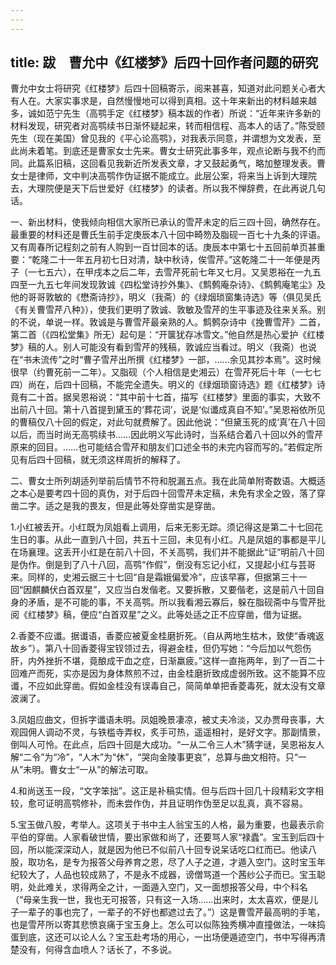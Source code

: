 ```yaml
---
---
---
```

title: 跋　曹允中《红楼梦》后四十回作者问题的研究
---




曹允中女士将研究《红楼梦》后四十回稿寄示，阅来甚喜，知道对此问题关心者大有人在。大家实事求是，自然慢慢地可以得到真相。这十年来新出的材料越来越多，诚如范宁先生（高鹗手定《红楼梦》稿本跋的作者）所说：“近年来许多新的材料发现，研究者对高鹗续书日渐怀疑起来，转而相信程、高本人的话了。”陈受颐先生（现在美国）曾见我的《平心论高鹗》，对我表示同意，并谓想为文发表，至此尚未着笔。到底还是曹家女士先来。曹女士研究此事多年，观点论断与我不约而同。此篇系旧稿，这回看见我新近所发表文章，才又鼓起勇气，略加整理发表。曹女士是律师，文中判决高鹗作伪证据不能成立。此层公案，将来当上诉到大理院去，大理院便是天下后世爱好《红楼梦》的读者。所以我不惮辞费，在此再说几句话。

一、新出材料，使我倾向相信大家所已承认的雪芹未定的后三四十回，确然存在。最重要的材料还是曹氏生前手定庚辰本八十回中畸笏及脂砚一百七十九条的评语。又有周春所记程刻之前有人购到一百廿回本的话。庚辰本中第七十五回前单页甚重要：“乾隆二十一年五月初七日对清，缺中秋诗，俟雪芹。”这乾隆二十一年便是丙子（一七五六），在甲戌本之后二年，去雪芹死前七年又七月。又吴恩裕在一九五四至一九五七年间发现敦诚《四松堂诗抄外集》、《鹪鹩庵杂诗》、《鹪鹩庵笔尘》及他的哥哥敦敏的《懋斋诗抄》，明义（我斋）的《绿烟琐窗集诗选》等（俱见吴氏《有关曹雪芹八种》），使我们更明了敦诚、敦敏及雪芹的生平事迹及往来关系。别的不说，单说一样。敦诚是与曹雪芹最亲熟的人。鹪鹩杂诗中《挽曹雪芹》二首，第二首（《四松堂集》所无）起句是：“开箧犹存冰雪文。”他自然是热心爱护《红楼梦》稿的人。别人可能没有看到雪芹的残稿，敦诚应当看过。明义（我斋）也说在“书未流传”之时“曹子雪芹出所撰《红楼梦》一部，……余见其抄本焉”。这时候很早（约曹死前一二年）。又脂砚（个人相信是史湘云）在雪芹死后十年（一七七四）尚在，后四十回稿，不能完全遗失。明义的《绿烟琐窗诗选》题《红楼梦》诗竟有二十首。据吴恩裕说：“其中前十七首，描写《红楼梦》里面的事实，大致不出前八十回。第十八首提到黛玉的‘葬花词’，说是‘似谶成真自不知’。”吴恩裕依所见的曹稿仅八十回的假定，对此句就费解了。因此他说：“但黛玉死的成‘真’在八十回以后，而当时尚无高鹗续书……因此明义写此诗时，当系结合着八十回以外的雪芹原来的回目。……也可能结合雪芹和朋友们口述全书的未完内容而写的。”若假定所见有后四十回稿，就无须这样周折的解释了。

二、曹女士所列胡适列举前后情节不符和脱漏五点。我在此简单附寄数语。大概适之本心是要考四十回的真伪，对于后四十回雪芹未定稿，未免有求全之毁，落了穿凿二字。适之是我的畏友，但是此等处穿凿实是穿凿。

1.小红被丢开。小红既为凤姐看上调用，后来无影无踪。须记得这是第二十七回花生日的事。从此一直到八十回，共五十三回，未见有小红。凡是凤姐的事都是平儿在场襄理。这丢开小红是在前八十回，不关高鹗，我们并不能据此“证”明前八十回是伪作。倒是到了八十八回，高鹗“作假”，倒没有忘记小红，又提起小红与芸哥来。同样的，史湘云据三十七回“自是霜娥偏爱冷”，应该早寡，但据第三十一回“因麒麟伏白首双星”，又应当白发偕老。又要拆散，又要偕老，这是前八十回自身的矛盾，是不可能的事，不关高鹗。所以我看湘云寡后，躲在脂砚斋中与雪芹批阅《红楼梦》稿，便应“白首双星”之义。此等处适之正不应穿凿，借为证据。

2.香菱不应谶。据谶语，香菱应被夏金桂磨折死。（自从两地生枯木，致使“香魂返故乡”）。第八十回香菱得宝钗领过去，得避金桂，但仍写她：“今后加以气怨伤肝，内外挫折不堪，竟酿成干血之症，日渐羸疲。”这样一直拖两年，到了一百二十回难产而死，实亦是因为身体熬煎不过，由金桂磨折致成虚弱所致。这不能算不应谶，不应如此穿凿。假如金桂没有误毒自己，简简单单把香菱毒死，就太没有文章波澜了。

3.凤姐应曲文，但拆字谶语未明。凤姐晚景凄凉，被丈夫冷淡，又办贾母丧事，大观园佣人调动不灵，与铁槛寺弄权，炙手可热，遥遥相衬，是好文字。那副情景，倒叫人可怜。在此点，后四十回是大成功。“一从二令三人木”猜字谜，吴恩裕友人解“二令”为“冷”，“人木”为“休”，“哭向金陵事更哀”，总算与曲文相符。只“一从”未明。曹女士“一从”的解法可取。

4.和尚送玉一段，“文字笨拙”。这正是补稿实情。但与后四十回几十段精彩文字相较，愈可证明高鹗修补，而未尝作伪，并且证明作伪至足以乱真，真不容易。

5.宝玉做八股，考举人。这项关于书中主人翁宝玉的人格，最为重要，也最表示俞平伯的穿凿。人家看破世情，要出家做和尚了，还要骂人家“禄蠹”。宝玉到后四十回，所以能深深动人，就是因为他已不似前八十回专说呆话吃口红而已。他读八股，取功名，是专为报答父母养育之恩，尽了人子之道，才遁入空门。这时宝玉年纪较大了，人品也较成熟了，不是永不成器，谤僧骂道一个茜纱公子而已。宝玉聪明，处此难关，求得两全之计，一面遁入空门，又一面想报答父母，中个科名（“母亲生我一世，我也无可报答，只有这一入场……出来时，太太喜欢，便是儿子一辈子的事也完了，一辈子的不好也都遮过去了。”）这是曹雪芹最高明的手笔，也是雪芹所以寄其悲愤哀痛于宝玉身上。怎么可以似陈独秀横冲直撞做法，一味捣蛋到底，这还可以论人么？宝玉赴考场的用心，一出场便遁迹空门，书中写得再清楚没有，何得含血喷人？话长了，不多说。